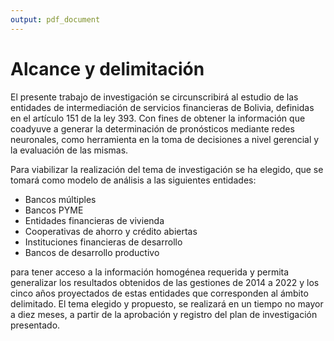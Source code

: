 ```yaml
---
output: pdf_document
---
```


# Alcance y delimitación

El presente trabajo de investigación se circunscribirá al estudio de las entidades de intermediación de servicios financieras de Bolivia, definidas en el artículo 151 de la ley 393. Con fines de obtener la información que coadyuve a generar la determinación de pronósticos mediante redes neuronales, como herramienta en la toma de decisiones a nivel gerencial y la evaluación de las mismas.

Para viabilizar la realización del tema de investigación se ha elegido, que se tomará como modelo de análisis a las siguientes entidades:

- Bancos múltiples
- Bancos PYME
- Entidades financieras de vivienda 
- Cooperativas de ahorro y crédito abiertas
- Instituciones financieras de desarrollo
- Bancos de desarrollo productivo

para tener acceso a la información homogénea requerida y permita generalizar los resultados obtenidos de las gestiones de 2014 a 2022 y los cinco años proyectados de estas entidades que corresponden al ámbito delimitado. El tema elegido y propuesto, se realizará en un tiempo no mayor a diez meses, a partir de la aprobación y registro del plan de investigación presentado.


